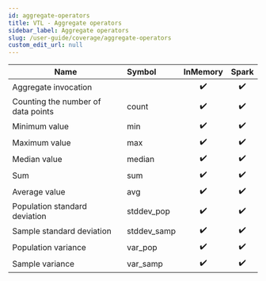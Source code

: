 ```yaml
---
id: aggregate-operators
title: VTL - Aggregate operators
sidebar_label: Aggregate operators
slug: /user-guide/coverage/aggregate-operators
custom_edit_url: null
---
```


| Name                               | Symbol      |      InMemory      |       Spark        |
| ---------------------------------- | :---------- | :----------------: | :----------------: |
| Aggregate invocation               |             | :heavy_check_mark: | :heavy_check_mark: |
| Counting the number of data points | count       | :heavy_check_mark: | :heavy_check_mark: |
| Minimum value                      | min         | :heavy_check_mark: | :heavy_check_mark: |
| Maximum value                      | max         | :heavy_check_mark: | :heavy_check_mark: |
| Median value                       | median      | :heavy_check_mark: | :heavy_check_mark: |
| Sum                                | sum         | :heavy_check_mark: | :heavy_check_mark: |
| Average value                      | avg         | :heavy_check_mark: | :heavy_check_mark: |
| Population standard deviation      | stddev_pop  | :heavy_check_mark: | :heavy_check_mark: |
| Sample standard deviation          | stddev_samp | :heavy_check_mark: | :heavy_check_mark: |
| Population variance                | var_pop     | :heavy_check_mark: | :heavy_check_mark: |
| Sample variance                    | var_samp    | :heavy_check_mark: | :heavy_check_mark: |
